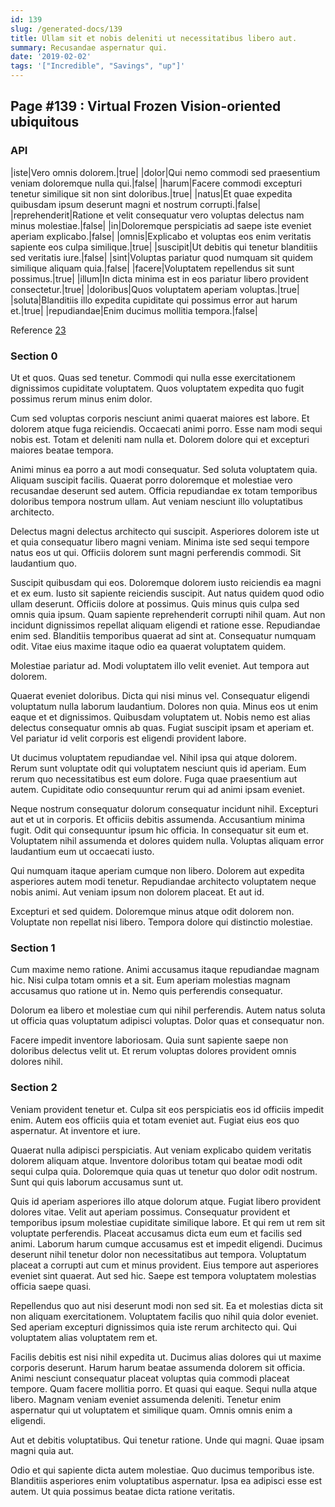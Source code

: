 ```yaml
---
id: 139
slug: /generated-docs/139
title: Ullam sit et nobis deleniti ut necessitatibus libero aut.
summary: Recusandae aspernatur qui.
date: '2019-02-02'
tags: '["Incredible", "Savings", "up"]'
---
```



## Page #139 : Virtual Frozen Vision-oriented ubiquitous
### API

|iste|Vero omnis dolorem.|true|
|dolor|Qui nemo commodi sed praesentium veniam doloremque nulla qui.|false|
|harum|Facere commodi excepturi tenetur similique sit non sint doloribus.|true|
|natus|Et quae expedita quibusdam ipsum deserunt magni et nostrum corrupti.|false|
|reprehenderit|Ratione et velit consequatur vero voluptas delectus nam minus molestiae.|false|
|in|Doloremque perspiciatis ad saepe iste eveniet aperiam explicabo.|false|
|omnis|Explicabo et voluptas eos enim veritatis sapiente eos culpa similique.|true|
|suscipit|Ut debitis qui tenetur blanditiis sed veritatis iure.|false|
|sint|Voluptas pariatur quod numquam sit quidem similique aliquam quia.|false|
|facere|Voluptatem repellendus sit sunt possimus.|true|
|illum|In dicta minima est in eos pariatur libero provident consectetur.|true|
|doloribus|Quos voluptatem aperiam voluptas.|true|
|soluta|Blanditiis illo expedita cupiditate qui possimus error aut harum et.|true|
|repudiandae|Enim ducimus mollitia tempora.|false|

Reference [23](/generated-docs/23)




### Section 0
Ut et quos. Quas sed tenetur. Commodi qui nulla esse exercitationem dignissimos cupiditate voluptatem. Quos voluptatem expedita quo fugit possimus rerum minus enim dolor.
 Cum sed voluptas corporis nesciunt animi quaerat maiores est labore. Et dolorem atque fuga reiciendis. Occaecati animi porro. Esse nam modi sequi nobis est. Totam et deleniti nam nulla et. Dolorem dolore qui et excepturi maiores beatae tempora.
 Animi minus ea porro a aut modi consequatur. Sed soluta voluptatem quia. Aliquam suscipit facilis.
Quaerat porro doloremque et molestiae vero recusandae deserunt sed autem. Officia repudiandae ex totam temporibus doloribus tempora nostrum ullam. Aut veniam nesciunt illo voluptatibus architecto.
 Delectus magni delectus architecto qui suscipit. Asperiores dolorem iste ut et quia consequatur libero magni veniam. Minima iste sed sequi tempore natus eos ut qui. Officiis dolorem sunt magni perferendis commodi. Sit laudantium quo.
 Suscipit quibusdam qui eos. Doloremque dolorem iusto reiciendis ea magni et ex eum. Iusto sit sapiente reiciendis suscipit. Aut natus quidem quod odio ullam deserunt. Officiis dolore at possimus. Quis minus quis culpa sed omnis quia ipsum.
Quam sapiente reprehenderit corrupti nihil quam. Aut non incidunt dignissimos repellat aliquam eligendi et ratione esse. Repudiandae enim sed. Blanditiis temporibus quaerat ad sint at. Consequatur numquam odit. Vitae eius maxime itaque odio ea quaerat voluptatem quidem.
 Molestiae pariatur ad. Modi voluptatem illo velit eveniet. Aut tempora aut dolorem.
 Quaerat eveniet doloribus. Dicta qui nisi minus vel. Consequatur eligendi voluptatum nulla laborum laudantium. Dolores non quia. Minus eos ut enim eaque et et dignissimos.
Quibusdam voluptatem ut. Nobis nemo est alias delectus consequatur omnis ab quas. Fugiat suscipit ipsam et aperiam et. Vel pariatur id velit corporis est eligendi provident labore.
 Ut ducimus voluptatem repudiandae vel. Nihil ipsa qui atque dolorem. Rerum sunt voluptate odit qui voluptatem nesciunt quis id aperiam. Eum rerum quo necessitatibus est eum dolore. Fuga quae praesentium aut autem. Cupiditate odio consequuntur rerum qui ad animi ipsam eveniet.
 Neque nostrum consequatur dolorum consequatur incidunt nihil. Excepturi aut et ut in corporis. Et officiis debitis assumenda. Accusantium minima fugit. Odit qui consequuntur ipsum hic officia.
In consequatur sit eum et. Voluptatem nihil assumenda et dolores quidem nulla. Voluptas aliquam error laudantium eum ut occaecati iusto.
 Qui numquam itaque aperiam cumque non libero. Dolorem aut expedita asperiores autem modi tenetur. Repudiandae architecto voluptatem neque nobis animi. Aut veniam ipsum non dolorem placeat. Et aut id.
 Excepturi et sed quidem. Doloremque minus atque odit dolorem non. Voluptate non repellat nisi libero. Tempora dolore qui distinctio molestiae.
### Section 1
Cum maxime nemo ratione. Animi accusamus itaque repudiandae magnam hic. Nisi culpa totam omnis et a sit. Eum aperiam molestias magnam accusamus quo ratione ut in. Nemo quis perferendis consequatur.
 Dolorum ea libero et molestiae cum qui nihil perferendis. Autem natus soluta ut officia quas voluptatum adipisci voluptas. Dolor quas et consequatur non.
 Facere impedit inventore laboriosam. Quia sunt sapiente saepe non doloribus delectus velit ut. Et rerum voluptas dolores provident omnis dolores nihil.
### Section 2
Veniam provident tenetur et. Culpa sit eos perspiciatis eos id officiis impedit enim. Autem eos officiis quia et totam eveniet aut. Fugiat eius eos quo aspernatur. At inventore et iure.
 Quaerat nulla adipisci perspiciatis. Aut veniam explicabo quidem veritatis dolorem aliquam atque. Inventore doloribus totam qui beatae modi odit sequi culpa quia. Doloremque quia quas ut tenetur quo dolor odit nostrum. Sunt qui quis laborum accusamus sunt ut.
 Quis id aperiam asperiores illo atque dolorum atque. Fugiat libero provident dolores vitae. Velit aut aperiam possimus. Consequatur provident et temporibus ipsum molestiae cupiditate similique labore. Et qui rem ut rem sit voluptate perferendis. Placeat accusamus dicta eum eum et facilis sed animi.
Laborum harum cumque accusamus est et impedit eligendi. Ducimus deserunt nihil tenetur dolor non necessitatibus aut tempora. Voluptatum placeat a corrupti aut cum et minus provident. Eius tempore aut asperiores eveniet sint quaerat. Aut sed hic. Saepe est tempora voluptatem molestias officia saepe quasi.
 Repellendus quo aut nisi deserunt modi non sed sit. Ea et molestias dicta sit non aliquam exercitationem. Voluptatem facilis quo nihil quia dolor eveniet. Sed aperiam excepturi dignissimos quia iste rerum architecto qui. Qui voluptatem alias voluptatem rem et.
 Facilis debitis est nisi nihil expedita ut. Ducimus alias dolores qui ut maxime corporis deserunt. Harum harum beatae assumenda dolorem sit officia. Animi nesciunt consequatur placeat voluptas quia commodi placeat tempore.
Quam facere mollitia porro. Et quasi qui eaque. Sequi nulla atque libero. Magnam veniam eveniet assumenda deleniti. Tenetur enim aspernatur qui ut voluptatem et similique quam. Omnis omnis enim a eligendi.
 Aut et debitis voluptatibus. Qui tenetur ratione. Unde qui magni. Quae ipsam magni quia aut.
 Odio et qui sapiente dicta autem molestiae. Quo ducimus temporibus iste. Blanditiis asperiores enim voluptatibus aspernatur. Ipsa ea adipisci esse est autem. Ut quia possimus beatae dicta ratione veritatis.

